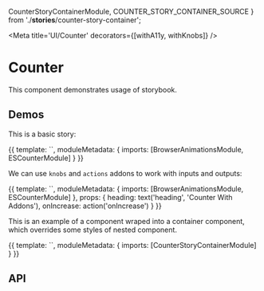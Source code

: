 



  CounterStoryContainerModule,
  COUNTER_STORY_CONTAINER_SOURCE
} from './__stories__/counter-story-container';

<Meta title='UI/Counter' decorators={[withA11y, withKnobs]} />

# Counter

This component demonstrates usage of storybook.

## Demos

This is a basic story:

<Preview source={COUNTER_STORY_BASIC_SOURCE}>
  <Story name='Basic' height='170px'>
    {{
      template: `<es-counter></es-counter>`,
      moduleMetadata: {
        imports: [BrowserAnimationsModule, ESCounterModule]
      }
    }}
  </Story>
</Preview>

We can use `knobs` and `actions` addons to work with inputs and outputs:

<Preview source={COUNTER_STORY_ADDONS_SOURCE}>
  <Story name='With addons' height='170px'>
    {{
      template: `<es-counter [heading]="heading" (increase)="onIncrease($event)"></es-counter>`,
      moduleMetadata: {
        imports: [BrowserAnimationsModule, ESCounterModule]
      },
      props: {
        heading: text('heading', 'Counter With Addons'),
        onIncrease: action('onIncrease')
      }
    }}
  </Story>
</Preview>

This is an example of a component wraped into a container component, which overrides some styles of nested component.

<Preview source={COUNTER_STORY_CONTAINER_SOURCE}>
  <Story name='With container' height='170px'>
    {{
      template: `<es-counter-story-container></es-counter-story-container>`,
      moduleMetadata: {
        imports: [CounterStoryContainerModule]
      }
    }}
  </Story>
</Preview>

## API

<Props of={CounterComponent} />

